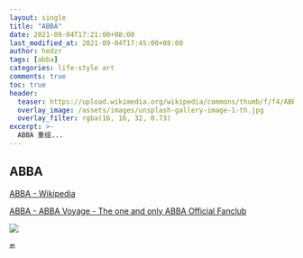 ```yaml
---
layout: single
title: "ABBA"
date: 2021-09-04T17:21:00+08:00
last_modified_at: 2021-09-04T17:45:00+08:00
author: hedzr
tags: [abba]
categories: life-style art
comments: true
toc: true
header:
  teaser: https://upload.wikimedia.org/wikipedia/commons/thumb/f/f4/ABBA-Logo.svg/2560px-ABBA-Logo.svg.png
  overlay_image: /assets/images/unsplash-gallery-image-1-th.jpg
  overlay_filter: rgba(16, 16, 32, 0.73)
excerpt: >-
  ABBA 重组...
---
```


## ABBA

[ABBA - Wikipedia](https://en.wikipedia.org/wiki/ABBA)

[ABBA - ABBA Voyage - The one and only ABBA Official Fanclub](https://abbasite.com/)

![](https://upload.wikimedia.org/wikipedia/commons/thumb/f/f4/ABBA-Logo.svg/2560px-ABBA-Logo.svg.png)

:end:
